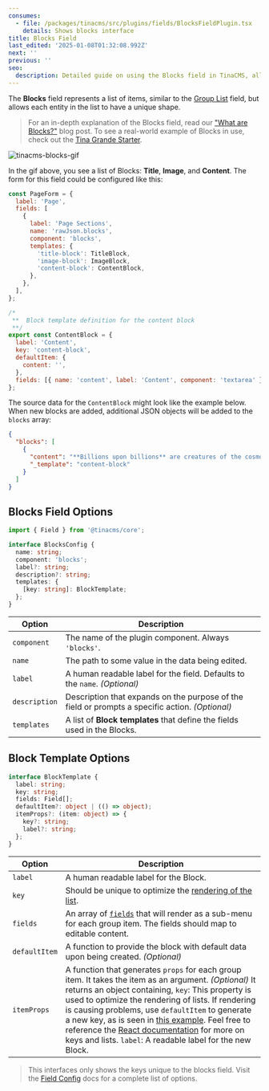 ```yaml
---
consumes:
  - file: /packages/tinacms/src/plugins/fields/BlocksFieldPlugin.tsx
    details: Shows blocks interface
title: Blocks Field
last_edited: '2025-01-08T01:32:08.992Z'
next: ''
previous: ''
seo:
  description: Detailed guide on using the Blocks field in TinaCMS, allowing unique shapes for each entity in a list.
---
```


<WarningCallout body="This content is out-dated for the latest versions of TinaCMS. See other docs pages for more [up to date information about Blocks](/docs/editing/blocks)" />

<WarningCallout body="This is an advanced-use feature, and likely not something you'll need to configure. What you probably want is the content types reference!" />

The **Blocks** field represents a list of items, similar to the [Group List](/docs/reference/toolkit/fields/group-list) field, but allows each entity in the list to have a unique shape.

> For an in-depth explanation of the Blocks field, read our ["What are Blocks?"](/blog/what-are-blocks/) blog post. To see a real-world example of Blocks in use, check out the [Tina Grande Starter](https://github.com/tinacms/tina-starter-grande).

![tinacms-blocks-gif](/gif/blocks.gif)

In the gif above, you see a list of Blocks: **Title**, **Image**, and **Content**. The form for this field could be configured like this:

```jsx
const PageForm = {
  label: 'Page',
  fields: [
    {
      label: 'Page Sections',
      name: 'rawJson.blocks',
      component: 'blocks',
      templates: {
        'title-block': TitleBlock,
        'image-block': ImageBlock,
        'content-block': ContentBlock,
      },
    },
  ],
};
```

```jsx
/*
 **  Block template definition for the content block
 **/
export const ContentBlock = {
  label: 'Content',
  key: 'content-block',
  defaultItem: {
    content: '',
  },
  fields: [{ name: 'content', label: 'Content', component: 'textarea' }],
};
```

The source data for the `ContentBlock` might look like the example below. When new blocks are added, additional JSON objects will be added to the `blocks` array:

```json
{
  "blocks": [
    {
      "content": "**Billions upon billions** are creatures of the cosmos Orion's sword cosmic fugue at the edge of forever science?",
      "_template": "content-block"
    }
  ]
}
```

## Blocks Field Options

```typescript
import { Field } from '@tinacms/core';

interface BlocksConfig {
  name: string;
  component: 'blocks';
  label?: string;
  description?: string;
  templates: {
    [key: string]: BlockTemplate;
  };
}
```

| Option        | Description                                                                                     |
| ------------- | ----------------------------------------------------------------------------------------------- |
| `component`   | The name of the plugin component. Always `'blocks'`.                                            |
| `name`        | The path to some value in the data being edited.                                                |
| `label`       | A human readable label for the field. Defaults to the `name`. _(Optional)_                      |
| `description` | Description that expands on the purpose of the field or prompts a specific action. _(Optional)_ |
| `templates`   | A list of **Block templates** that define the fields used in the Blocks.                        |

## Block Template Options

```typescript
interface BlockTemplate {
  label: string;
  key: string;
  fields: Field[];
  defaultItem?: object | (() => object);
  itemProps?: (item: object) => {
    key?: string;
    label?: string;
  };
}
```

| Option        | Description                                                                                                                                                                                                                                                                                                                                                                                                                                                                                                                                                      |
| ------------- | ---------------------------------------------------------------------------------------------------------------------------------------------------------------------------------------------------------------------------------------------------------------------------------------------------------------------------------------------------------------------------------------------------------------------------------------------------------------------------------------------------------------------------------------------------------------- |
| `label`       | A human readable label for the Block.                                                                                                                                                                                                                                                                                                                                                                                                                                                                                                                            |
| `key`         | Should be unique to optimize the [rendering of the list](https://reactjs.org/docs/lists-and-keys.html).                                                                                                                                                                                                                                                                                                                                                                                                                                                          |
| `fields`      | An array of [`fields`](/docs/extending-tina/custom-field-components/#default-field-plugins) that will render as a sub-menu for each group item. The fields should map to editable content.                                                                                                                                                                                                                                                                                                                                                                       |
| `defaultItem` | A function to provide the block with default data upon being created. _(Optional)_                                                                                                                                                                                                                                                                                                                                                                                                                                                                               |
| `itemProps`   | A function that generates `props` for each group item. It takes the item as an argument. _(Optional)_ It returns an object containing, `key`: This property is used to optimize the rendering of lists. If rendering is causing problems, use `defaultItem` to generate a new key, as is seen in [this example](http://tinacms.org/docs/reference/toolkit/fields/group-list#definition). Feel free to reference the [React documentation](https://reactjs.org/docs/lists-and-keys.html) for more on keys and lists. `label`: A readable label for the new Block. |

> This interfaces only shows the keys unique to the blocks field. Visit the [Field Config](/docs/extending-tina/custom-field-components/#default-field-plugins 'custom field component link') docs for a complete list of options.
